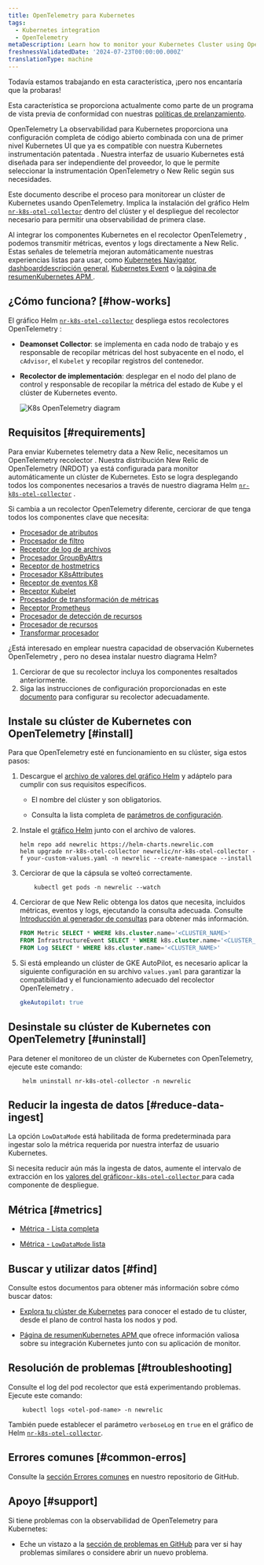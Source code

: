 ```yaml
---
title: OpenTelemetry para Kubernetes
tags:
  - Kubernetes integration
  - OpenTelemetry
metaDescription: Learn how to monitor your Kubernetes Cluster using OpenTelemetry
freshnessValidatedDate: '2024-07-23T00:00:00.000Z'
translationType: machine
---
```


<Callout title="avance">
  Todavía estamos trabajando en esta característica, ¡pero nos encantaría que la probaras!

  Esta característica se proporciona actualmente como parte de un programa de vista previa de conformidad con nuestras [políticas de prelanzamiento](/docs/licenses/license-information/referenced-policies/new-relic-pre-release-policy).
</Callout>

OpenTelemetry La observabilidad para Kubernetes proporciona una configuración completa de código abierto combinada con una de primer nivel Kubernetes UI que ya es compatible con nuestra Kubernetes instrumentación patentada . Nuestra interfaz de usuario Kubernetes está diseñada para ser independiente del proveedor, lo que le permite seleccionar la instrumentación OpenTelemetry o New Relic según sus necesidades.

Este documento describe el proceso para monitorear un clúster de Kubernetes usando OpenTelemetry. Implica la instalación del gráfico Helm [`nr-k8s-otel-collector`](https://github.com/newrelic/helm-charts/tree/master/charts/nr-k8s-otel-collector) dentro del clúster y el despliegue del recolector necesario para permitir una observabilidad de primera clase.

Al integrar los componentes Kubernetes en el recolector OpenTelemetry , podemos transmitir métricas, eventos y logs directamente a New Relic. Estas señales de telemetría mejoran automáticamente nuestras experiencias listas para usar, como [Kubernetes Navigator](/docs/kubernetes-pixie/kubernetes-integration/understand-use-data/kubernetes-cluster-explorer/#navigator-preview), [dashboarddescripción general](/docs/kubernetes-pixie/kubernetes-integration/understand-use-data/kubernetes-cluster-explorer/#cluster-overview-dashboard), [Kubernetes Event](/docs/kubernetes-pixie/kubernetes-integration/understand-use-data/kubernetes-cluster-explorer/#browse-your-kubernetes-events) o [la página de resumenKubernetes APM ](/docs/apm/apm-ui-pages/monitoring/kubernetes-summary-page/).

## ¿Cómo funciona? [#how-works]

El gráfico Helm [`nr-k8s-otel-collector`](https://github.com/newrelic/helm-charts/tree/master/charts/nr-k8s-otel-collector) despliega estos recolectores OpenTelemetry :

* **Deamonset Collector**: se implementa en cada nodo de trabajo y es responsable de recopilar métricas del host subyacente en el nodo, el `cAdvisor`, el `Kubelet` y recopilar registros del contenedor.

* **Recolector de implementación**: desplegar en el nodo del plano de control y responsable de recopilar la métrica del estado de Kube y el clúster de Kubernetes evento.

  <img title="K8s OpenTelemetry diagram" alt="K8s OpenTelemetry diagram" src="/images/infrastructure_diagram_k8s-otel-stack.webp" />

## Requisitos [#requirements]

Para enviar Kubernetes telemetry data a New Relic, necesitamos un OpenTelemetry recolector . Nuestra distribución New Relic de OpenTelemetry (NRDOT) ya está configurada para monitor automáticamente un clúster de Kubernetes. Esto se logra desplegando todos los componentes necesarios a través de nuestro diagrama Helm [`nr-k8s-otel-collector`](https://github.com/newrelic/helm-charts/tree/master/charts/nr-k8s-otel-collector) .

Si cambia a un recolector OpenTelemetry diferente, cerciorar de que tenga todos los componentes clave que necesita:

* [Procesador de atributos](https://github.com/open-telemetry/opentelemetry-collector-contrib/tree/main/processor/attributesprocessor)
* [Procesador de filtro](https://github.com/open-telemetry/opentelemetry-collector-contrib/tree/main/processor/filterprocessor)
* [Receptor de log de archivos](https://github.com/open-telemetry/opentelemetry-collector-contrib/tree/main/receiver/filelogreceiver)
* [Procesador GroupByAttrs](https://github.com/open-telemetry/opentelemetry-collector-contrib/tree/main/processor/groupbyattrsprocessor)
* [Receptor de hostmetrics](https://github.com/open-telemetry/opentelemetry-collector-contrib/tree/main/receiver/hostmetricsreceiver)
* [Procesador K8sAttributes](https://github.com/open-telemetry/opentelemetry-collector-contrib/tree/main/processor/k8sattributesprocessor)
* [Receptor de eventos K8](https://github.com/open-telemetry/opentelemetry-collector-contrib/tree/main/receiver/k8seventsreceiver)
* [Receptor Kubelet](https://github.com/open-telemetry/opentelemetry-collector-contrib/tree/main/receiver/kubeletstatsreceiver)
* [Procesador de transformación de métricas](https://github.com/open-telemetry/opentelemetry-collector-contrib/tree/main/processor/metricstransformprocessor)
* [Receptor Prometheus](https://github.com/open-telemetry/opentelemetry-collector-contrib/tree/main/receiver/prometheusreceiver)
* [Procesador de detección de recursos](https://github.com/open-telemetry/opentelemetry-collector-contrib/tree/main/processor/resourcedetectionprocessor)
* [Procesador de recursos](https://github.com/open-telemetry/opentelemetry-collector-contrib/tree/main/processor/resourceprocessor)
* [Transformar procesador](https://github.com/open-telemetry/opentelemetry-collector-contrib/tree/main/processor/transformprocessor)

<Callout variant="tip">
  ¿Está interesado en emplear nuestra capacidad de observación Kubernetes OpenTelemetry , pero no desea instalar nuestro diagrama Helm?

  1. Cerciorar de que su recolector incluya los componentes resaltados anteriormente.
  2. Siga las instrucciones de configuración proporcionadas en este [documento](https://github.com/newrelic/helm-charts/blob/master/charts/nr-k8s-otel-collector/collector.md) para configurar su recolector adecuadamente.
</Callout>

## Instale su clúster de Kubernetes con OpenTelemetry [#install]

Para que OpenTelemetry esté en funcionamiento en su clúster, siga estos pasos:

1. Descargue el [archivo de valores del gráfico Helm](https://github.com/newrelic/helm-charts/tree/master/charts/nr-k8s-otel-collector/values.yaml#L20-L24) y adáptelo para cumplir con sus requisitos específicos.

   * El nombre del clúster y <InlinePopover type="licenseKey" />son obligatorios.

   * Consulta la lista completa de [parámetros de configuración](https://github.com/newrelic/helm-charts/tree/master/charts/nr-k8s-otel-collector#values).

2. Instale el [gráfico Helm](https://github.com/newrelic/helm-charts/tree/master/charts/nr-k8s-otel-collector) junto con el archivo de valores.

   ```shell
   helm repo add newrelic https://helm-charts.newrelic.com
   helm upgrade nr-k8s-otel-collector newrelic/nr-k8s-otel-collector -f your-custom-values.yaml -n newrelic --create-namespace --install
   ```

3. Cerciorar de que la cápsula se volteó correctamente.

   ```shell
       kubectl get pods -n newrelic --watch
   ```

4. Cerciorar de que New Relic obtenga los datos que necesita, incluidos métricas, eventos y logs, ejecutando la consulta adecuada. Consulte [Introducción al generador de consultas](/docs/query-your-data/explore-query-data/query-builder/introduction-query-builder/) para obtener más información.

   ```sql
   FROM Metric SELECT * WHERE k8s.cluster.name='<CLUSTER_NAME>'
   FROM InfrastructureEvent SELECT * WHERE k8s.cluster.name='<CLUSTER_NAME>'
   FROM Log SELECT * WHERE k8s.cluster.name='<CLUSTER_NAME>'
   ```

5. Si está empleando un clúster de GKE AutoPilot, es necesario aplicar la siguiente configuración en su archivo `values.yaml` para garantizar la compatibilidad y el funcionamiento adecuado del recolector OpenTelemetry .

   ```yaml
   gkeAutopilot: true
   ```

## Desinstale su clúster de Kubernetes con OpenTelemetry [#uninstall]

Para detener el monitoreo de un clúster de Kubernetes con OpenTelemetry, ejecute este comando:

```shell
    helm uninstall nr-k8s-otel-collector -n newrelic
```

## Reducir la ingesta de datos [#reduce-data-ingest]

La opción `LowDataMode` está habilitada de forma predeterminada para ingestar solo la métrica requerida por nuestra interfaz de usuario Kubernetes.

Si necesita reducir aún más la ingesta de datos, aumente el intervalo de extracción en los [valores del gráfico`nr-k8s-otel-collector` ](https://github.com/newrelic/helm-charts/tree/master/charts/nr-k8s-otel-collector#values)para cada componente de despliegue.

## Métrica [#metrics]

* [Métrica - Lista completa](https://github.com/newrelic/helm-charts/tree/master/charts/nr-k8s-otel-collector/docs/metrics-full.md)

* [Métrica - `LowDataMode` lista](https://github.com/newrelic/helm-charts/tree/master/charts/nr-k8s-otel-collector/docs/metrics-lowDataMode.md)

## Buscar y utilizar datos [#find]

Consulte estos documentos para obtener más información sobre cómo buscar datos:

* [Explora tu clúster de Kubernetes](/docs/kubernetes-pixie/kubernetes-integration/understand-use-data/kubernetes-cluster-explorer/) para conocer el estado de tu clúster, desde el plano de control hasta los nodos y pod.

* [Página de resumenKubernetes APM ](/docs/apm/apm-ui-pages/monitoring/kubernetes-summary-page/)que ofrece información valiosa sobre su integración Kubernetes junto con su aplicación de monitor.

## Resolución de problemas [#troubleshooting]

Consulte el log del pod recolector que está experimentando problemas. Ejecute este comando:

```shell
    kubectl logs <otel-pod-name> -n newrelic
```

También puede establecer el parámetro `verboseLog` en `true` en el gráfico de Helm [`nr-k8s-otel-collector`](https://github.com/newrelic/helm-charts/tree/master/charts/nr-k8s-otel-collector#values).

## Errores comunes [#common-erros]

Consulte la [sección Errores comunes](https://github.com/newrelic/helm-charts/tree/master/charts/nr-k8s-otel-collector#common-errors) en nuestro repositorio de GitHub.

## Apoyo [#support]

Si tiene problemas con la observabilidad de OpenTelemetry para Kubernetes:

* Eche un vistazo a la [sección de problemas en GitHub](https://github.com/newrelic/helm-charts/issues) para ver si hay problemas similares o considere abrir un nuevo problema.